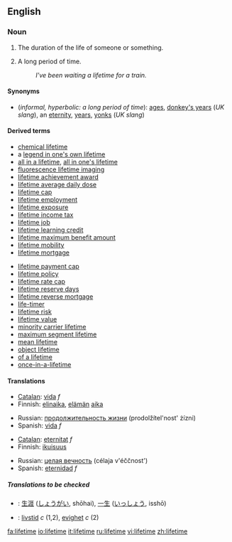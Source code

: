 ==English==
===Noun===
{{en-noun}}

#The duration of the life of someone or something.
#{{context|informal|hyperbolic}} A long period of time.
#:''I've been waiting a lifetime for a train.''

====Synonyms====
*(''informal, hyperbolic: a long period of time''): [[ages]], [[donkey's years]] (''UK slang''), an [[eternity]], [[years]], [[yonks]] (''UK slang'')

====Derived terms====
{{rel-top|terms derived from ''lifetime''}}
*[[chemical lifetime]]
*a [[legend in one's own lifetime]]
*[[all in a lifetime]], [[all in one's lifetime]]
*[[fluorescence lifetime imaging]]
*[[lifetime achievement award]]
*[[lifetime average daily dose]]
*[[lifetime cap]]
*[[lifetime employment]]
*[[lifetime exposure]]
*[[lifetime income tax]]
*[[lifetime job]]
*[[lifetime learning credit]]
*[[lifetime maximum benefit amount]]
*[[lifetime mobility]]
*[[lifetime mortgage]]
{{rel-mid}}
*[[lifetime payment cap]]
*[[lifetime policy]]
*[[lifetime rate cap]]
*[[lifetime reserve days]]
*[[lifetime reverse mortgage]]
*[[life-timer]]
*[[lifetime risk]]
*[[lifetime value]]
*[[minority carrier lifetime]]
*[[maximum segment lifetime]]
*[[mean lifetime]]
*[[object lifetime]]
*[[of a lifetime]]<!--chance, trip, etc-->
*[[once-in-a-lifetime]]
{{rel-bottom}}

====Translations====
{{trans-top|duration of the life of someone or something}}
*[[Catalan]]: [[vida#Catalan|vida]] ''f''
*Finnish: [[elinaika]], [[elämä|elämän]] [[aika]]
{{trans-mid}}
*Russian: [[продолжительность жизни]] (prodolžítel'nost' żízni) {{f}} 
*Spanish: [[vida#Spanish|vida]] ''f''
{{trans-bottom}}

{{trans-top|informal, hyperbolic: a long period of time}}
*[[Catalan]]: [[eternitat]] ''f''
*Finnish: [[ikuisuus]]
{{trans-mid}}
*Russian: [[целая вечность]] (célaja v'éččnost') {{f}}
*Spanish: [[eternidad]] ''f''
{{trans-bottom}}

=====Translations to be checked=====
{{checktrans}}
*{{ttbc|Japanese}}: [[生涯]] ([[しょうがい]], shōhai), [[一生]] ([[いっしょう]], isshō)
*{{ttbc|Swedish}}: [[livstid]] ''c'' (1,2), [[evighet]] ''c'' (2)

[[fa:lifetime]]
[[io:lifetime]]
[[it:lifetime]]
[[ru:lifetime]]
[[vi:lifetime]]
[[zh:lifetime]]